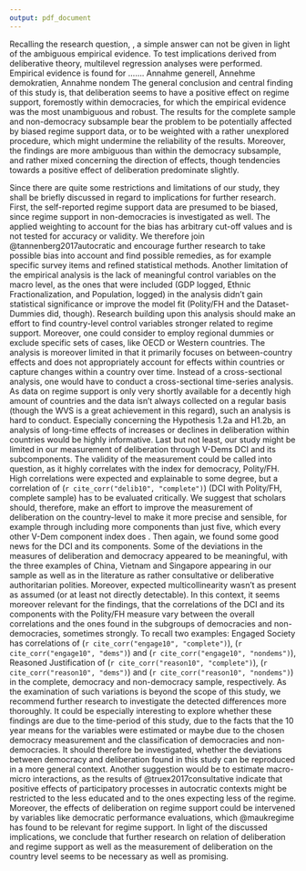 ```yaml
---
output: pdf_document
---
```


Recalling the research question, \textit{What role does Deliberation play for regime support across the world?}, a simple answer can not be given in light of the ambiguous empirical evidence. To test implications derived from deliberative theory, multilevel regression analyses were performed. Empirical evidence is found for ……. Annahme generell, Annehme demokratien, Annahme nondem The general conclusion and central finding of this study is, that deliberation seems to have a positive effect on regime support, foremostly within democracies, for which the empirical evidence was the most unambiguous and robust. The results for the complete sample and non-democracy subsample bear the problem to be potentially affected by biased regime support data, or to be weighted with a rather unexplored procedure, which might undermine the reliability of the results. Moreover, the findings are more ambiguous than within the democracy subsample, and rather mixed concerning the direction of effects, though tendencies towards a positive effect of deliberation predominate slightly.   

Since there are quite some restrictions and limitations of our study, they shall be briefly discussed in regard to implications for further research. First, the self-reported regime support data are presumed to be biased, since regime support in non-democracies is investigated as well. The applied weighting to account for the bias has arbitrary cut-off values and is not tested for accuracy or validity. We therefore join @tannenberg2017autocratic and encourage further research to take possible bias into account and find possible remedies, as for example specific survey items and refined statistical methods. Another limitation of the empirical analysis is the lack of meaningful control variables on the macro level, as the ones that were included  (GDP logged, Ethnic Fractionalization, and Population, logged) in the analysis didn’t gain statistical significance or improve the model fit (Polity/FH and the Dataset-Dummies did, though).  Research building upon this analysis should make an effort to find country-level control variables stronger related to regime support. Moreover, one could consider to employ regional dummies or exclude specific sets of cases, like OECD or Western countries. The analysis is moreover limited in that it primarily focuses on between-country effects and does not appropriately account for effects within countries or capture changes within a country over time. Instead of a cross-sectional analysis, one would have to conduct a cross-sectional time-series analysis. As data on regime support is only very shortly available for a decently high amount of countries and the data isn’t always collected on a regular basis (though the WVS is a great achievement in this regard), such an analysis is hard to conduct. Especially concerning the Hypothesis 1.2a and  H1.2b, an analysis of long-time effects of increases or declines in deliberation within countries would be highly informative. Last but not least, our study might be limited in our measurement of deliberation through V-Dems DCI and its subcomponents. The validity of the measurement could be called into question, as it highly correlates with the index for democracy, Polity/FH. High correlations were expected and explainable to some degree, but a correlation of (`r cite_corr("delib10", "complete")`) (DCI with Polity/FH, complete sample) has to be evaluated critically. We suggest that scholars should, therefore, make an effort to improve the measurement of deliberation on the country-level to make it more precise and sensible, for example through including more components than just five, which every other V-Dem component index does . Then again, we found some good news for the DCI and its components. Some of the deviations in the measures of deliberation and democracy appeared to be meaningful, with the three examples of China, Vietnam and Singapore appearing in our sample as well as in the literature as rather consultative or deliberative authoritarian polities. Moreover, expected multicollinearity wasn’t as present as assumed (or at least not directly detectable). In this context, it seems moreover relevant for  the findings, that the correlations of the DCI and its components with the Polity/FH measure vary between the overall correlations and the ones found in the subgroups of democracies and non-democracies, sometimes strongly. To recall two examples: Engaged Society has correlations of (`r cite_corr("engage10", "complete")`), (`r cite_corr("engage10", "dems")`) and (`r cite_corr("engage10", "nondems")`), Reasoned Justification of (`r cite_corr("reason10", "complete")`), (`r cite_corr("reason10", "dems")`) and (`r cite_corr("reason10", "nondems")`) in the complete, democracy and non-democracy sample, respectively. As the examination of such variations is beyond the scope of this study, we recommend further research to investigate the detected differences more thoroughly. It could be especially interesting to explore whether these findings are due to the time-period of this study, due to the facts that  the 10 year means for the variables were estimated or maybe due to the chosen democracy measurement and the classification of democracies and non-democracies. It should therefore be investigated, whether the deviations between democracy and deliberation found in this study can be reproduced in a more general context. Another suggestion would be to estimate macro-micro interactions, as the results of @truex2017consultative indicate that positive effects of participatory processes in autocratic contexts might be restricted to the less educated and to the ones expecting less of the regime. Moreover, the effects of deliberation on regime support could be intervened by variables like democratic performance evaluations, which @maukregime has found to be relevant for regime support. In light of the discussed implications, we conclude that further research on relation of deliberation and regime support as well as the measurement of deliberation on the country level seems to be necessary as well as promising.
